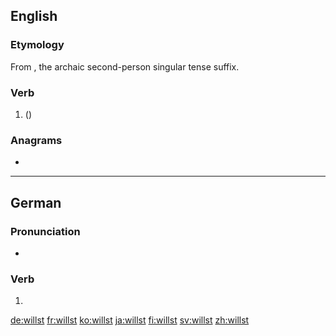 ==English==
{{tea room|y=2013|m=November|lang=en}}

===Etymology===
From {{m|en|will}} {{m|en|-st}}, the archaic second-person singular tense suffix.

===Verb===
{{head|en|verb form}}

# {{lb|en|nonstandard|archaic|or|archaicizing}} {{en-archaic second-person singular of|will|lang=en}} ({{alternative form of|wilt|lang=en}})

===Anagrams===
* {{l|en|twills}}

----

==German==

===Pronunciation===
* {{IPA|/vɪlst/|lang=de}}

===Verb===
{{head|de|verb form}}

# {{de-verb form of|wollen|2|s|g}}

[[de:willst]]
[[fr:willst]]
[[ko:willst]]
[[ja:willst]]
[[fi:willst]]
[[sv:willst]]
[[zh:willst]]